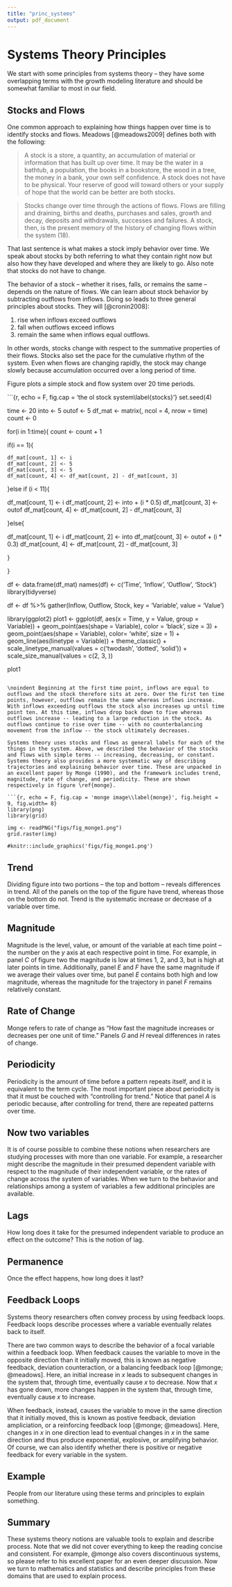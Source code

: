 ```yaml
---
title: "princ_systems"
output: pdf_document
---
```


# Systems Theory Principles

We start with some principles from systems theory -- they have some overlapping terms with the growth modeling literature and should be somewhat familiar to most in our field.

## Stocks and Flows

One common approach to explaining how things happen over time is to identify stocks and flows. Meadows [@meadows2009] defines both with the following:

> A stock is a store, a quantity, an accumulation of material or information that has built up over time. It may be the water in a bathtub, a population, the books in a bookstore, the wood in a tree, the money in a bank, your own self confidence. A stock does not have to be physical. Your reserve of good will toward others or your supply of hope that the world can be better are both stocks. 

> Stocks change over time through the actions of flows. Flows are filling and draining, births and deaths, purchases and sales, growth and decay, deposits and withdrawals, successes and failures. A stock, then, is the present memory of the history of changing flows within the system (18).

\noindent That last sentence is what makes a stock imply behavior over time. We speak about stocks by both referring to what they contain right now but also how they have developed and where they are likely to go. Also note that stocks do not have to change.

The behavior of a stock -- whether it rises, falls, or remains the same -- depends on the nature of flows. We can learn about stock behavior by subtracting outflows from inflows. Doing so leads to three general principles about stocks. They will [@cronin2008]:

1. rise when inflows exceed outflows
2. fall when outflows exceed inflows
3. remain the same when inflows equal outflows.

\noindent In other words, stocks change with respect to the summative properties of their flows. Stocks also set the pace for the cumulative rhythm of the system. Even when flows are changing rapidly, the stock may change slowly because accumulation occurred over a long period of time. 

Figure \ref{stocks} plots a simple stock and flow system over 20 time periods. 

\begin{center}

---------------

Insert Figure \ref{stocks} Here

---------------

\end{center}


```{r, echo = F, fig.cap = 'the ol stock system\\label{stocks}'}
set.seed(4)

time <- 20
into <- 5
outof <- 5
df_mat <- matrix(, ncol = 4, nrow = time)
count <- 0

for(i in 1:time){
  count <- count + 1
  
  if(i == 1){
    
    df_mat[count, 1] <- i
    df_mat[count, 2] <- 5
    df_mat[count, 3] <- 5
    df_mat[count, 4] <- df_mat[count, 2] - df_mat[count, 3]
  }else if (i < 11){
    
  df_mat[count, 1] <- i
  df_mat[count, 2] <- into + (i * 0.5)
  df_mat[count, 3] <- outof
  df_mat[count, 4] <- df_mat[count, 2] - df_mat[count, 3]

        
  }else{
    
  df_mat[count, 1] <- i
  df_mat[count, 2] <- into
  df_mat[count, 3] <- outof + (i * 0.3)
  df_mat[count, 4] <- df_mat[count, 2] - df_mat[count, 3]
    
  }

  
}

df <- data.frame(df_mat)
names(df) <- c('Time', 'Inflow', 'Outflow', 'Stock')
library(tidyverse)

df <- df %>%
  gather(Inflow, Outflow, Stock, key = 'Variable', value = 'Value')

library(ggplot2)
plot1 <- ggplot(df, aes(x = Time, y = Value, group = Variable)) + 
  geom_point(aes(shape = Variable), color = 'black', size = 3) +
  geom_point(aes(shape = Variable), color= 'white', size = 1) + 
  geom_line(aes(linetype = Variable)) + 
  theme_classic() + 
  scale_linetype_manual(values = c('twodash', 'dotted', 'solid')) + 
  scale_size_manual(values = c(2, 3, ))


plot1

```

\noindent Beginning at the first time point, inflows are equal to outflows and the stock therefore sits at zero. Over the first ten time points, however, outflows remain the same whereas inflows increase. With inflows exceeding outflows the stock also increases up until time point ten. At this time, inflows drop back down to five whereas outflows increase -- leading to a large reduction in the stock. As outflows continue to rise over time -- with no counterbalancing movement from the inflow -- the stock ultimately decreases. 

Systems theory uses stocks and flows as general labels for each of the things in the system. Above, we described the behavior of the stocks and flows with simple terms -- increasing, decreasing, or constant. Systems theory also provides a more systematic way of describing trajectories and explaining behavior over time. These are unpacked in an excellent paper by Monge (1990), and the framework includes trend, magnitude, rate of change, and periodicity. These are shown respectively in figure \ref{monge}. 

```{r, echo = F, fig.cap = 'monge image\\label{monge}', fig.height = 9, fig.width= 8}
library(png)
library(grid)

img <- readPNG("figs/fig_monge1.png")
grid.raster(img)

#knitr::include_graphics('figs/fig_monge1.png')

```

\begin{center}

---------------

Insert Figure \ref{monge} Here

---------------

\end{center}


## Trend

Dividing figure \ref{monge} into two portions -- the top and bottom -- reveals differences in trend. All of the panels on the top of the figure have trend, whereas those on the bottom do not. Trend is the systematic increase or decrease of a variable over time. 

## Magnitude

Magnitude is the level, value, or amount of the variable at each time point -- the number on the $y$ axis at each respective point in time. For example, in panel *C* of figure two the magnitude is low at times 1, 2, and 3, but is high at later points in time. Additionally, panel *E* and *F* have the same magnitude if we average their values over time, but panel *E* contains both high and low magnitude, whereas the magnitude for the trajectory in panel *F* remains relatively constant.

## Rate of Change

Monge refers to rate of change as "How fast the magnitude increases or decreases per one unit of time." Panels *G* and *H* reveal differences in rates of change. 

## Periodicity

Periodicity is the amount of time before a pattern repeats itself, and it is equivalent to the term cycle. The most important piece about periodicity is that it must be couched with "controlling for trend." Notice that panel *A* is periodic because, after controlling for trend, there are repeated patterns over time.

## Now two variables

It is of course possible to combine these notions when researchers are studying processes with more than one variable. For example, a researcher might describe the magnitude in their presumed dependent variable with respect to the magnitude of their independent variable, or the rates of change across the system of variables. When we turn to the behavior and relationships among a system of variables a few additional principles are available. 

## Lags

How long does it take for the presumed independent variable to produce an effect on the outcome? This is the notion of lag.

## Permanence

Once the effect happens, how long does it last?

## Feedback Loops

Systems theory researchers often convey process by using feedback loops. Feedback loops describe processes where a variable eventually relates back to itself.

There are two common ways to describe the behavior of a focal variable within a feedback loop. When feedback causes the variable to move in the opposite direction than it initially moved, this is known as negative feedback, deviation counteraction, or a balancing feedback loop [@monge; @meadows]. Here, an initial increase in $x$ leads to subsequent changes in the system that, through time, eventually cause $x$ to decrease. Now that $x$ has gone down, more changes happen in the system that, through time, eventually cause $x$ to increase. 

When feedback, instead, causes the variable to move in the same direction that it initially moved, this is known as postive feedback, deviation ampliciation, or a reinforcing feedback loop [@monge; @meadows]. Here, changes in $x$ in one direction lead to eventual changes in $x$ in the same direction and thus produce exponential, explosive, or amplifying behavior. Of course, we can also identify whether there is positive or negative feedback for every variable in the system.

## Example

People from our literature using these terms and principles to explain something. 

## Summary

These systems theory notions are valuable tools to explain and describe process. Note that we did not cover everything to keep the reading concise and consistent. For example, @monge also covers discontinuous systems, so please refer to his excellent paper for an even deeper discussion. Now we turn to mathematics and statistics and describe principles from these domains that are used to explain process.

